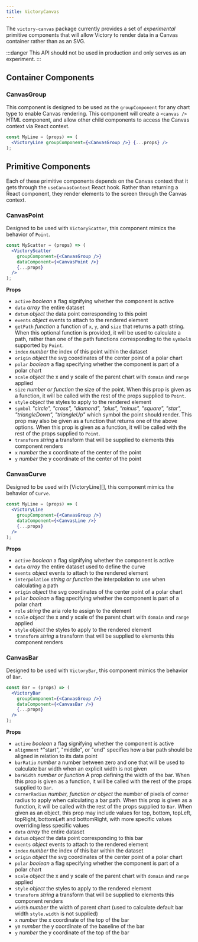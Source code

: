 ```yaml
---
title: VictoryCanvas
---
```


The `victory-canvas` package currently provides a set of *experimental* primitive components that will allow Victory to render data in a Canvas container rather than as an SVG.

:::danger
This API should not be used in production and only serves as an experiment.
:::

## Container Components

### CanvasGroup

This component is designed to be used as the `groupComponent` for any chart type to enable Canvas rendering. This component will create a `<canvas />` HTML component, and allow other child components to access the Canvas context via React context.

```jsx
const MyLine = (props) => (
  <VictoryLine groupComponent={<CanvasGroup />} {...props} />
);
```

## Primitive Components

Each of these primitive components depends on the Canvas context that it gets through the `useCanvasContext` React hook. Rather than returning a React component, they render elements to the screen through the Canvas context.

### CanvasPoint

Designed to be used with `VictoryScatter`, this component mimics the behavior of `Point`.

```jsx
const MyScatter = (props) => (
  <VictoryScatter
    groupComponent={<CanvasGroup />}
    dataComponent={<CanvasPoint />}
    {...props}
  />
);
```

**Props**

- `active` _boolean_ a flag signifying whether the component is active
- `data` _array_ the entire dataset
- `datum` _object_ the data point corresponding to this point
- `events` _object_ events to attach to the rendered element
- `getPath` _function_ a function of `x`, `y`, and `size` that returns a path string. When this optional function is provided, it will be used to calculate a path, rather than one of the path functions corresponding to the `symbol`s supported by `Point`.
- `index` _number_ the index of this point within the dataset
- `origin` _object_ the svg coordinates of the center point of a polar chart
- `polar` _boolean_ a flag specifying whether the component is part of a polar chart
- `scale` _object_ the x and y scale of the parent chart with `domain` and `range` applied
- `size` _number or function_ the size of the point. When this prop is given as a function, it will be called with the rest of the props supplied to `Point`.
- `style` _object_ the styles to apply to the rendered element
- `symbol` _"circle", "cross", "diamond", "plus", "minus", "square", "star", "triangleDown", "triangleUp"_ which symbol the point should render. This prop may also be given as a function that returns one of the above options. When this prop is given as a function, it will be called with the rest of the props supplied to `Point`.
- `transform` _string_ a transform that will be supplied to elements this component renders
- `x` _number_ the x coordinate of the center of the point
- `y` _number_ the y coordinate of the center of the point

### CanvasCurve

Designed to be used with [VictoryLine][], this component mimics the behavior of `Curve`.

```jsx
const MyLine = (props) => (
  <VictoryLine
    groupComponent={<CanvasGroup />}
    dataComponent={<CanvasLine />}
    {...props}
  />
);
```

**Props**

- `active` _boolean_ a flag signifying whether the component is active
- `data` _array_ the entire dataset used to define the curve
- `events` _object_ events to attach to the rendered element
- `interpolation` _string or function_ the interpolation to use when calculating a path
- `origin` _object_ the svg coordinates of the center point of a polar chart
- `polar` _boolean_ a flag specifying whether the component is part of a polar chart
- `role` _string_ the aria role to assign to the element
- `scale` _object_ the x and y scale of the parent chart with `domain` and `range` applied
- `style` _object_ the styles to apply to the rendered element
- `transform` _string_ a transform that will be supplied to elements this component renders

### CanvasBar

Designed to be used with `VictoryBar`, this component mimics the behavior of `Bar`.

```jsx
const Bar = (props) => (
  <VictoryBar
    groupComponent={<CanvasGroup />}
    dataComponent={<CanvasBar />}
    {...props}
  />
);
```

**Props**

- `active` _boolean_ a flag signifying whether the component is active
- `alignment` \*"start", "middle", or "end" specifies how a bar path should be aligned in relation to its data point
- `barRatio` _number_ a number between zero and one that will be used to calculate bar width when an explicit width is not given
- `barWidth` _number or function_ A prop defining the width of the bar. When this prop is given as a function, it will be called with the rest of the props supplied to `Bar`.
- `cornerRadius` _number, function or object_ the number of pixels of corner radius to apply when calculating a bar path. When this prop is given as a function, it will be called with the rest of the props supplied to `Bar`. When given as an object, this prop may include values for top, bottom, topLeft, topRight, bottomLeft and bottomRight, with more specific values overriding less specific values
- `data` _array_ the entire dataset
- `datum` _object_ the data point corresponding to this bar
- `events` _object_ events to attach to the rendered element
- `index` _number_ the index of this bar within the dataset
- `origin` _object_ the svg coordinates of the center point of a polar chart
- `polar` _boolean_ a flag specifying whether the component is part of a polar chart
- `scale` _object_ the x and y scale of the parent chart with `domain` and `range` applied
- `style` _object_ the styles to apply to the rendered element
- `transform` _string_ a transform that will be supplied to elements this component renders
- `width` _number_ the width of parent chart (used to calculate default bar width `style.width` is not supplied)
- `x` _number_ the x coordinate of the top of the bar
- `y0` _number_ the y coordinate of the baseline of the bar
- `y` _number_ the y coordinate of the top of the bar
